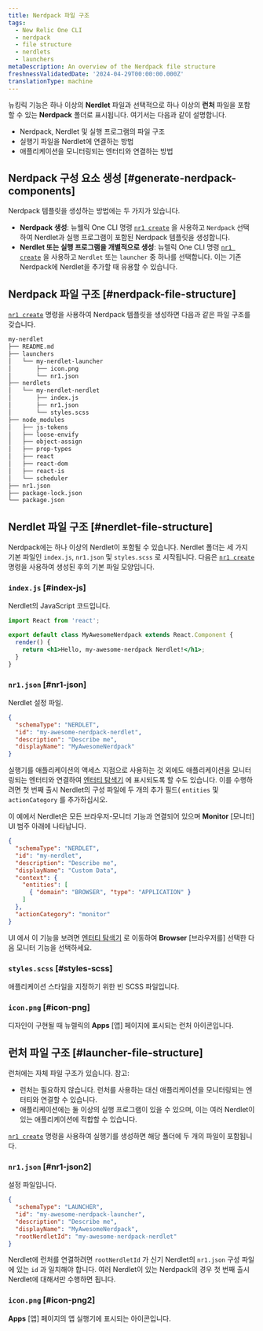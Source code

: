 ```yaml
---
title: Nerdpack 파일 구조
tags:
  - New Relic One CLI
  - nerdpack
  - file structure
  - nerdlets
  - launchers
metaDescription: An overview of the Nerdpack file structure
freshnessValidatedDate: '2024-04-29T00:00:00.000Z'
translationType: machine
---
```


뉴킹릭 기능은 하나 이상의 **Nerdlet** 파일과 선택적으로 하나 이상의 **런처** 파일을 포함할 수 있는 **Nerdpack** 폴더로 표시됩니다. 여기서는 다음과 같이 설명합니다.

* Nerdpack, Nerdlet 및 실행 프로그램의 파일 구조
* 실행기 파일을 Nerdlet에 연결하는 방법
* 애플리케이션을 모니터링되는 엔터티와 연결하는 방법

## Nerdpack 구성 요소 생성 [#generate-nerdpack-components]

Nerdpack 템플릿을 생성하는 방법에는 두 가지가 있습니다.

* **Nerdpack 생성**: 뉴웰릭 One CLI 명령 [`nr1 create`](/docs/new-relic-solutions/build-nr-ui/nr1-cli/nr1-common/#nr1-create) 을 사용하고 `Nerdpack` 선택하여 Nerdlet과 실행 프로그램이 포함된 Nerdpack 템플릿을 생성합니다.
* **Nerdlet 또는 실행 프로그램을 개별적으로 생성**: 뉴렐릭 One CLI 명령 [`nr1 create`](/docs/new-relic-solutions/build-nr-ui/nr1-cli/nr1-common/#nr1-create) 을 사용하고 `Nerdlet` 또는 `launcher` 중 하나를 선택합니다. 이는 기존 Nerdpack에 Nerdlet을 추가할 때 유용할 수 있습니다.

## Nerdpack 파일 구조 [#nerdpack-file-structure]

[`nr1 create`](/docs/new-relic-solutions/build-nr-ui/nr1-cli/nr1-common/#nr1-create) 명령을 사용하여 Nerdpack 템플릿을 생성하면 다음과 같은 파일 구조를 갖습니다.

```txt copyable=false lineNumbers=false
my-nerdlet
├── README.md
├── launchers
│   └── my-nerdlet-launcher
│       ├── icon.png
│       └── nr1.json
├── nerdlets
│   └── my-nerdlet-nerdlet
│       ├── index.js
│       ├── nr1.json
│       └── styles.scss
├── node_modules
│   ├── js-tokens
│   ├── loose-envify
│   ├── object-assign
│   ├── prop-types
│   ├── react
│   ├── react-dom
│   ├── react-is
│   └── scheduler
├── nr1.json
├── package-lock.json
└── package.json
```

## Nerdlet 파일 구조 [#nerdlet-file-structure]

Nerdpack에는 하나 이상의 Nerdlet이 포함될 수 있습니다. Nerdlet 폴더는 세 가지 기본 파일인 `index.js`, `nr1.json` 및 `styles.scss` 로 시작됩니다. 다음은 [`nr1 create`](/docs/new-relic-solutions/build-nr-ui/nr1-cli/nr1-common/#nr1-create) 명령을 사용하여 생성된 후의 기본 파일 모양입니다.

### `index.js` [#index-js]

Nerdlet의 JavaScript 코드입니다.

```jsx copy=false lineNumbers=false
import React from 'react';

export default class MyAwesomeNerdpack extends React.Component {
  render() {
    return <h1>Hello, my-awesome-nerdpack Nerdlet!</h1>;
  }
}
```

### `nr1.json` [#nr1-json]

Nerdlet 설정 파일.

```json copy=false lineNumbers=false
{
  "schemaType": "NERDLET",
  "id": "my-awesome-nerdpack-nerdlet",
  "description": "Describe me",
  "displayName": "MyAwesomeNerdpack"
}
```

실행기를 애플리케이션의 액세스 지점으로 사용하는 것 외에도 애플리케이션을 모니터링되는 엔터티와 연결하여 [엔터티 탐색기](/docs/new-relic-solutions/new-relic-one/core-concepts/new-relic-explorer-view-performance-across-apps-services-hosts/) 에 표시되도록 할 수도 있습니다. 이를 수행하려면 첫 번째 출시 Nerdlet의 구성 파일에 두 개의 추가 필드( `entities` 및 `actionCategory` 를 추가하십시오.

이 예에서 Nerdlet은 모든 브라우저-모니터 기능과 연결되어 있으며 **Monitor** \[모니터] UI 범주 아래에 나타납니다.

```json copy=false lineNumbers=false
{
  "schemaType": "NERDLET",
  "id": "my-nerdlet",
  "description": "Describe me",
  "displayName": "Custom Data",
  "context": {
    "entities": [
      { "domain": "BROWSER", "type": "APPLICATION" }
    ]
  },
  "actionCategory": "monitor"
}
```

UI 에서 이 기능을 보려면 [엔터티 탐색기](/docs/new-relic-solutions/new-relic-one/core-concepts/new-relic-explorer-view-performance-across-apps-services-hosts/) 로 이동하여 **Browser** \[브라우저를] 선택한 다음 모니터 기능을 선택하세요.

### `styles.scss` [#styles-scss]

애플리케이션 스타일을 지정하기 위한 빈 SCSS 파일입니다.

### `icon.png` [#icon-png]

디자인이 구현될 때 뉴렐릭의 **Apps** \[앱] 페이지에 표시되는 런처 아이콘입니다.

## 런처 파일 구조 [#launcher-file-structure]

런처에는 자체 파일 구조가 있습니다. 참고:

* 런처는 필요하지 않습니다. 런처를 사용하는 대신 애플리케이션을 모니터링되는 엔터티와 연결할 수 있습니다.
* 애플리케이션에는 둘 이상의 실행 프로그램이 있을 수 있으며, 이는 여러 Nerdlet이 있는 애플리케이션에 적합할 수 있습니다.

[`nr1 create`](/docs/new-relic-solutions/build-nr-ui/nr1-cli/nr1-common/#nr1-create) 명령을 사용하여 실행기를 생성하면 해당 폴더에 두 개의 파일이 포함됩니다.

### `nr1.json` [#nr1-json2]

설정 파일입니다.

```json copy=false lineNumbers=false
{
  "schemaType": "LAUNCHER",
  "id": "my-awesome-nerdpack-launcher",
  "description": "Describe me",
  "displayName": "MyAwesomeNerdpack",
  "rootNerdletId": "my-awesome-nerdpack-nerdlet"
}
```

Nerdlet에 런처를 연결하려면 `rootNerdletId` 가 신기 Nerdlet의 `nr1.json` 구성 파일에 있는 `id` 과 일치해야 합니다. 여러 Nerdlet이 있는 Nerdpack의 경우 첫 번째 출시 Nerdlet에 대해서만 수행하면 됩니다.

### `icon.png` [#icon-png2]

**Apps** \[앱] 페이지의 앱 실행기에 표시되는 아이콘입니다.